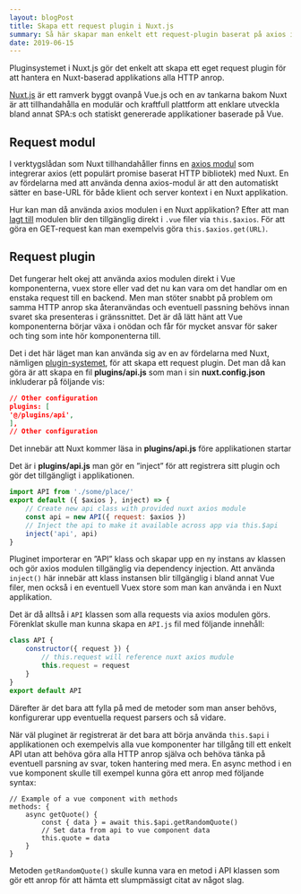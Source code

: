 ```yaml
---
layout: blogPost
title: Skapa ett request plugin i Nuxt.js
summary: Så här skapar man enkelt ett request-plugin baserat på axios i Nuxt.js
date: 2019-06-15
---
```


Pluginsystemet i Nuxt.js gör det enkelt att skapa ett eget request plugin för att hantera en Nuxt-baserad applikations alla HTTP anrop.

[Nuxt.js](https://nuxtjs.org/) är ett ramverk byggt ovanpå Vue.js och en av tankarna bakom Nuxt är att tillhandahålla en modulär och kraftfull plattform att enklare utveckla bland annat SPA:s och statiskt genererade applikationer  baserade på Vue.

## Request modul
I verktygslådan som Nuxt tillhandahåller finns en [axios modul](https://axios.nuxtjs.org/) som integrerar axios (ett populärt promise baserat HTTP bibliotek) med Nuxt. En av fördelarna med att använda denna axios-modul är att den automatiskt sätter en base-URL för både klient och server kontext i en Nuxt applikation. 

Hur kan man då använda axios modulen i en Nuxt applikation? Efter att man [lagt till](https://axios.nuxtjs.org/setup) modulen blir den tillgänglig direkt i `.vue` filer via `this.$axios`. För att göra en GET-request kan man exempelvis göra `this.$axios.get(URL)`.

## Request plugin
Det fungerar helt okej att använda axios modulen direkt i Vue komponenterna, vuex store eller vad det nu kan vara om det handlar om en enstaka request till en backend. Men man stöter snabbt på problem om samma HTTP anrop ska återanvändas och eventuell passning behövs innan svaret ska presenteras i gränssnittet. Det är då lätt hänt att Vue komponenterna börjar växa i onödan och får för mycket ansvar för saker och ting som inte hör komponenterna till.

Det i det här läget man kan använda sig av en av fördelarna med Nuxt, nämligen [plugin-systemet](https://nuxtjs.org/guide/plugins), för att skapa ett request plugin.
Det man då kan göra är att skapa en fil **plugins/api.js** som man i sin **nuxt.config.json** inkluderar på följande vis:

```javascript:nuxt.config.json
// Other configuration
plugins: [
'@/plugins/api',
],
// Other configuration
```

Det innebär att Nuxt kommer läsa in **plugins/api.js** före applikationen startar

Det är i **plugins/api.js** man gör en ”inject” för att registrera sitt plugin och gör det tillgängligt i applikationen.

```javascript{5,6}:plugins/api.js
import API from './some/place/'
export default ({ $axios }, inject) => {
	// Create new api class with provided nuxt axios module
	const api = new API({ request: $axios })
	// Inject the api to make it available across app via this.$api
	inject('api', api)
}

```

Pluginet importerar en ”API” klass  och skapar upp en ny instans av klassen och gör axios modulen tillgänglig via dependency injection.  Att använda `inject()` här innebär att klass instansen blir tillgänglig  i bland annat Vue filer, men också i en eventuell Vuex store som man kan använda i en Nuxt applikation. 

Det är då alltså i `API` klassen som alla requests via axios modulen görs.  Förenklat skulle man kunna skapa en `API.js` fil med följande innehåll:

```javascript:API.js
class API {
	constructor({ request }) {
		// this.request will reference nuxt axios mudule
		this.request = request
	}
}
export default API
```

Därefter är det bara att fylla på med de metoder som man anser behövs, konfigurerar upp eventuella request parsers och så vidare. 

När väl pluginet är registrerat är det bara att börja använda `this.$api` i applikationen och exempelvis alla vue komponenter har tillgång till ett enkelt API utan att behöva göra alla HTTP anrop själva och behöva tänka på eventuell parsning av svar, token hantering med mera. 
En async method i en vue komponent skulle till exempel kunna göra ett anrop med följande syntax:

```javascript{4,5,6}:example-vue-component.vue
// Example of a vue component with methods
methods: {
	async getQuote() {
		const { data } = await this.$api.getRandomQuote()
		// Set data from api to vue component data
		this.quote = data
	}
}
```
Metoden `getRandomQuote()` skulle kunna vara en metod i API klassen som gör ett anrop för att hämta ett slumpmässigt citat av något slag. 